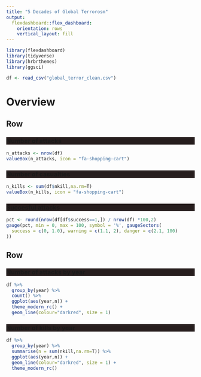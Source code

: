 ```yaml
---
title: "5 Decades of Global Terrorosm"
output: 
  flexdashboard::flex_dashboard:
    orientation: rows
    vertical_layout: fill
---
```


<style>
.colored {
  background-color: #261D1D;
}
</style>

```r
library(flexdashboard)
library(tidyverse)
library(hrbrthemes)
library(ggsci)

df <- read_csv("global_terror_clean.csv") 
```

Overview 
=======================================================================

Row 
-----------------------------------------------------------------------

### Number of attacks { .colored }

```r
n_attacks <- nrow(df)
valueBox(n_attacks, icon = "fa-shopping-cart")
```

### Number of casualties { .colored }

```r
n_kills <- sum(df$nkill,na.rm=T)
valueBox(n_kills, icon = "fa-shopping-cart")
```

### Succesful attacks { .colored }

```r
pct <- round(nrow(df[df$success==1,]) / nrow(df) *100,2)
gauge(pct, min = 0, max = 100, symbol = '%', gaugeSectors(
  success = c(0, 1.0), warning = c(1.1, 2), danger = c(2.1, 100)
))
```

Row
-----------------------------------------------------------------------

### Number of attacks by year { .colored }


```r
df %>%
  group_by(year) %>%
  count() %>%
  ggplot(aes(year,n)) +
  theme_modern_rc() +
  geom_line(colour="darkred", size = 1)
```

### Number of kills by year { .colored }

```r
df %>%
  group_by(year) %>%
  summarise(n = sum(nkill,na.rm=T)) %>%
  ggplot(aes(year,n)) +
  geom_line(colour="darkred", size = 1) +
  theme_modern_rc()
```

